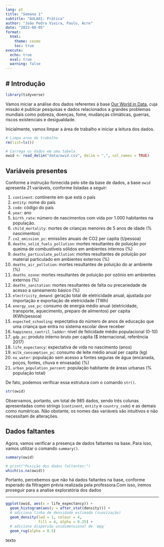 ```yaml
---
lang: pt  
title: "Semana 1"
subtitle: "AULA01: Prática"
author: "João Pedro Vieira, Paulo, Acre"
date: "2023-08-05"  
format:
  html:
    theme: cosmo
    toc: true
execute:
  echo: true
  eval: true
  warning: false    
---
```

# Introdução
---
```r
library(tidyverse)
```

Vamos iniciar a análise dos dados referentes à base [Our World in Data](https://ourworldindata.org/), cuja missão é publicar pesquisas e dados relacionados a grandes problemas mundiais como pobreza, doenças, fome, mudanças climáticas, guerras, riscos existenciais e desigualdade.   

Inicialmente, vamos limpar a área de trabalho e iniciar a leitura dos dados.

```r
# Limpa area de trabalho
rm(list=ls())

# Carrega os dados em uma tabela
owid <- read_delim("data/owid.csv", delim = ",", col_names = TRUE)
```

## Variáveis presentes
Conforme a instrução fornecida pelo site da base de dados, a base `owid` apresenta 21 variáveis, conforme listadas a seguir:

1. `continent`: continente em que está o país
2. `entity`: nome do país
3. `code`: código do país
4. `year`: ano
5. `birth_rate`: número de nascimentos com vida por 1.000 habitantes na população.
6. `child_mortality`: mortes de crianças menores de 5 anos de idade (% nascimentos)
7. `co2_emission_pc`: emissões anuais de CO2  per capita (t/pessoa)
8. `deaths_solid_fuels_pollution`: mortes resultantes de poluição por queima de combustíveis sólidos em ambientes internos (%)
9. `deaths_particulate_pollution`: mortes resultantes de poluição por material particulado em ambientes externos (%)
10. `deaths_air_pollution`: mortes resultantes de poluição do ar ambiente (%)
11. `deaths_ozone`: mortes resultantes de poluição por ozônio em ambientes externos (%)
12. `deaths_sanitation`: mortes resultantes de falta ou precariedade de acesso a saneamento básico (%)
13. `electricity_demand`: geração total de eletricidade anual, ajustada por importação e exportação de eletricidade (TWh)
14. `energy_use_pc`: consumo de energia médio anual (eletricidade, transporte, aquecimento, preparo de alimentos) per capita (KWh/pessoa)
15. `expected_schooling`: expectativa do número de anos de educação que uma criança que entra no sistema escolar deve receber
16. `happiness_cantril_ladder`: nível de felicidade médio populacional (0-10)
17. `gdp_pc`: produto interno bruto per capita ($ internacional, referência 2017)
18. `life_expectancy`: expectativa de vida no nascimento (anos)
19. `milk_consumption_pc`: consumo de leite médio anual per capita (kg)
20. `no_water`: população sem acesso a fontes seguras de água (encanada, poços, fontes, chuva e envasada) (%)
21. `urban_population_percent`: população habitante de áreas urbanas (% população total)

De fato, podemos verificar essa estrutura com o comando `str()`.

```r
str(owid)
```

Observamos, portanto, um total de 985 dados, sendo três colunas apresentadas como strings (`continent`, `entity` e `country_code`) e as demais como numéricas. Não obstante, os nomes das variáveis são intuitivos e não necessitam de alterações.

## Dados faltantes
Agora, vamos verificar a presença de dados faltantes na base. Para isso, vamos utilizar o comando `summary()`.

```r
summary(owid)

# print("Posição dos dados faltantes:")
which(is.na(owid))

```

Portanto, percebemos que não há dados faltantes na base, conforme esperado da filtragem prévia realizada pela professora.Com isso, iremos proseguir para a analise exploratória dos dados

---


```r
ggplot(owid, aes(x = life_expectancy)) +
  geom_histogram(aes(y = after_stat(density))) +
  # adiciona linha de densidade estimada (suavização)
  geom_density(lwd = 1, colour = 4,
               fill = 4, alpha = 0.25) +
  # adiciona dispersão unidimensional de `mpg`
  geom_rug(alpha = 0.5)
```

texto 


```r

```